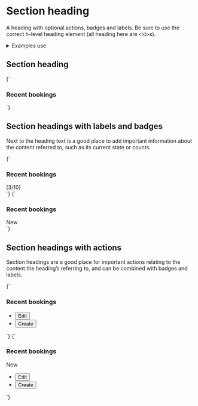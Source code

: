 
<Meta title="UI/Content/Section heading" />

# Section heading

A heading with optional actions, badges and labels. Be sure to use the correct h-level heading element (all heading here are `<h3>`s).

<details class="u-margin-xl--y">
  <summary class="u-h4 u-font--medium">Examples use</summary>
  <ul>
    <li><a href="/docs/atoms-button-base--button-element">a-button</a></li>
    <li><a href="/docs/atoms-button-ui--ui">a-button--ui</a></li>
    <li><a href="/docs/atoms-badge--badge">a-badge</a></li>
    <li><a href="/docs/atoms-list-reset--list-reset">a-list-reset</a></li>
    <li><a href="/docs/utilities-border--border-bottom">u-border--bottom</a></li>
    <li><a href="/docs/utilities-color--gray-50">u-fg</a></li>
    <li><a href="/docs/utilities-flex--flex">u-flex</a></li>
    <li><a href="/docs/utilities-font--font-medium">u-font</a></li>
    <li><a href="/docs/utilities-typography--typography">u-h6</a></li>
    <li><a href="/docs/utilities-box-alignment--items-start">u-items-start</a></li>
    <li><a href="/docs/utilities-box-alignment--justify-between">u-justify-between</a></li>
    <li><a href="/docs/utilities-margin--margin-m">u-margin</a></li>
    <li><a href="/docs/utilities-padding--padding-m">u-padding</a></li>
  </ul>
</details>

## Section heading

<Canvas>
  <Story name="Section heading">
    {`
      <div class="u-padding-m--bottom u-border--bottom">
        <h3 class="u-margin-0 u-margin-m--right">Recent bookings</h3>
      </div>
    `}
  </Story>
</Canvas>

## Section headings with labels and badges

Next to the heading text is a good place to add important information about the content referred to, such as its current state or counts.

<Canvas>
  <Story name="Section heading with count">
    {`
      <div class="u-flex u-items-center u-padding-m--bottom u-border--bottom">
        <h3 class="u-margin-0 u-margin-xs--right">
          Recent bookings
        </h3>
        <span class="u-fg--gray-50 u-font--normal u-h6">[3/10]<span>
      </div>
    `}
  </Story>
</Canvas>

<Canvas>
  <Story name="Section heading with badge">
    {`
      <div class="u-flex u-items-center u-padding-m--bottom u-border--bottom">
        <h3 class="u-margin-0 u-margin-xs--right">
          Recent bookings
        </h3>
        <span class="a-badge a-badge--brand-1 u-h6">New<span>
      </div>
    `}
  </Story>
</Canvas>

## Section headings with actions

Section headings are a good place for important actions relating to the content the heading’s referring to, and can be combined with badges and labels.

<Canvas>
  <Story name="Section heading with actions">
    {`
      <div class="u-flex u-flex--wrap u-items-center u-justify-between u-padding-m--bottom u-border--bottom">
        <h3 class="u-margin-0 u-margin-m--right">Recent bookings</h3>
        <ul class="a-list-reset u-flex u-flex--wrap u-flex__shrink-0">
          <li class="u-margin-s--right">
            <button type="button" class="a-button a-button--ui">Edit</button>
          </li>
          <li class="u-margin-s--right">
            <button type="button" class="a-button">Create</button>
          </li>
        </ul>
      </div>
    `}
  </Story>
</Canvas>

<Canvas>
  <Story name="Section heading with badge and actions">
    {`
      <div class="u-flex u-flex--wrap u-items-center u-justify-between u-padding-m--bottom u-border--bottom">
        <div class="u-flex u-items-center">
          <h3 class="u-margin-0 u-margin-m--right">Recent bookings</h3>
          <span class="a-badge a-badge--brand-1 u-h6">New<span>
        </div>
        <ul class="a-list-reset u-flex u-flex--wrap u-flex__shrink-0">
          <li class="u-margin-s--right">
            <button type="button" class="a-button a-button--ui">Edit</button>
          </li>
          <li class="u-margin-s--right">
            <button type="button" class="a-button">Create</button>
          </li>
        </ul>
      </div>
    `}
  </Story>
</Canvas>
